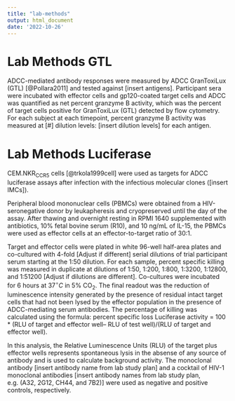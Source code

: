 ```yaml
---
title: "lab-methods"
output: html_document
date: '2022-10-26'
---
```


<!-- This file was adapted from VISCtemplates {{pkg_ver}}. -->


# Lab Methods GTL

ADCC-mediated antibody responses were measured by ADCC GranToxiLux (GTL) [@Pollara2011] and tested against [insert antigens]. Participant sera were incubated with effector cells and gp120-coated target cells and ADCC was quantified as net percent granzyme B activity, which was the percent of target cells positive for GranToxiLux (GTL) detected by flow cytometry. For each subject at each timepoint, percent granzyme B activity was measured at [#] dilution levels: [insert dilution levels] for each antigen. 

# Lab Methods Luciferase

CEM.NKR~CCR5~ cells [@trkola1999cell] were used as targets for ADCC luciferase assays after infection with the infectious molecular clones ([insert IMCs]). 

Peripheral blood mononuclear cells (PBMCs) were obtained from a HIV-seronegative donor by leukapheresis and cryopreserved until the day of the assay. After thawing and overnight resting in RPMI 1640 supplemented with antibiotics, $10\%$ fetal bovine serum (R10), and 10 ng/mL of IL-15, the PBMCs were used as effector cells at an effector-to-target ratio of 30:1. 

Target and effector cells were plated in white 96-well half-area plates and co-cultured with 4-fold [Adjust if different] serial dilutions of trial participant serum starting at the 1:50 dilution. For each sample, percent specific killing was measured in duplicate at dilutions of 1:50, 1:200, 1:800, 1:3200, 1:12800, and 1:51200 [Adjust if dilutions are different]. Co-cultures were incubated for 6 hours at $37 ^{\circ} C$ in $5\% \text{ CO}_2$. The final readout was the reduction of luminescence intensity generated by the presence of residual intact target cells that had not been lysed by the effector population in the presence of ADCC-mediating serum antibodies. The percentage of killing was calculated using the formula: percent specific loss Luciferase activity = 100 * (RLU of target and effector well– RLU of test well)/(RLU of target and effector well).

In this analysis, the Relative Luminescence Units (RLU) of the target plus effector wells represents spontaneous lysis in the absense of any source of antibody and is used to calculate background activity. The monoclonal antibody [insert antibody name from lab study plan] and a cocktail of HIV-1 monoclonal antibodies [insert antibody names from lab study plan, e.g. (A32, 2G12, CH44, and 7B2)] were used as negative and positive controls, respectively. 
